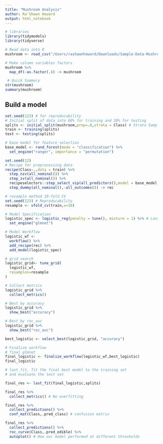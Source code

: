 ```yaml
---
title: "Mushroom Analysis"
author: Ra'Shawn Howard
output: html_notebook
---
```


```r
# libraries
library(tidymodels)
library(tidyverse)
```

```r
# Read data into R
mushroom <- read_csv("/Users/rashawnhoward/Downloads/Sample-Data-Mushroom-Classification.csv",col_names = TRUE)

# Make column variables factors
mushroom %>% 
  map_df(~as.factor(.)) -> mushroom

 # Quick Summary
str(mushroom)
summary(mushroom)
```

## Build a model
```r
set.seed(123) # for reproducability 
# Initial split of data into 80% for training and 20% for testing
splits <- initial_split(mushroom,prop=.8,strata = Class) # Strata Sampling!
train <- training(splits)
test <- testing(splits)
```

```r
# base model for feature selection
base_model <- rand_forest(mode = "classification") %>%
  set_engine("ranger", importance = "permutation")

set.seed(12)
# Recipe for preprocessing data
recipe(Class~.,data = train) %>% 
  step_nzv(all_nominal()) %>% 
  step_zv(all_nominal()) %>% 
  recipeselectors::step_select_vip(all_predictors(),model = base_model,top_p = 2,outcome = "Class") %>% 
  step_dummy(all_nominal(),-all_outcomes()) -> rec

```

```r
# resample method 10-fold CV
set.seed(123) # Reproducability
resample <- vfold_cv(train,v=10)
```

```r
# Model Specification
logistic_spec <- logistic_reg(penalty = tune(), mixture = 1) %>% # Lasso
  set_engine("glmnet")
```

```r
# Model Workflow
logistic_wf <- 
  workflow() %>% 
  add_recipe(rec) %>% 
  add_model(logistic_spec)
```

```r
# grid search
logistic_grid<- tune_grid(
  logistic_wf,
  resamples=resample
)
```

```r
# Collect metrics
logistic_grid %>% 
  collect_metrics()

# Best by accuracy
logistic_grid %>% 
  show_best("accuracy")

# Best by roc_auc
logistic_grid %>% 
  show_best("roc_auc")

best_logistic <- select_best(logistic_grid, "accuracy")
```

```r
# Finalize workflow
# final glmnet
final_logistic <- finalize_workflow(logistic_wf,best_logistic)
final_logistic
```

```r
# last_fit, fit the final best model to the training set 
# and evaluate the test set

final_res <- last_fit(final_logistic,splits)

final_res %>% 
  collect_metrics() # No overfitting 

final_res %>% 
  collect_predictions() %>% 
  conf_mat(Class,.pred_class) # confusion matrix

final_res %>% 
  collect_predictions() %>% 
  roc_curve(Class,.pred_edible) %>% 
  autoplot() # How our model performed at different thresholds
```
